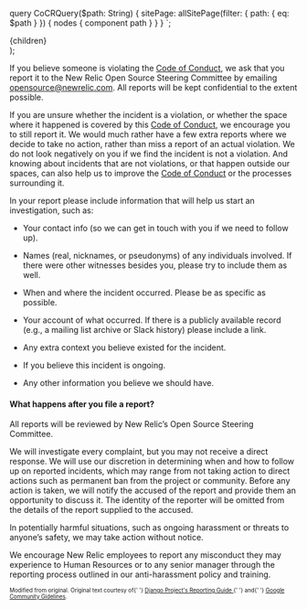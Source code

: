 
  query CoCRQuery($path: String) {
    sitePage: allSitePage(filter: { path: { eq: $path } }) {
      nodes {
        component
        path
      }
    }
  }
`;

  <Layout fullWidth editLink={pageContext.fileRelativePath}>
    <SEO title="New Relic Open Source Community Code of Conduct - Reporting Guide" />
    <PageHeading
      title="New Relic Open Source Community Code of Conduct - Reporting Guide"
      hasSeparator
    />
    <div className="primary-content">
      <main>{children}</main>
    </div>
  </Layout>
);

If you believe someone is violating the [Code of Conduct](/code-of-conduct), we ask that you report it to the New Relic Open Source Steering Committee by emailing [opensource@newrelic.com](mailto:opensource@newrelic.com). All reports will be kept confidential to the extent possible.

If you are unsure whether the incident is a violation, or whether the space where it happened is covered by this [Code of Conduct](/code-of-conduct), we encourage you to still report it. We would much rather have a few extra reports where we decide to take no action, rather than miss a report of an actual violation. We do not look negatively on you if we find the incident is not a violation. And knowing about incidents that are not violations, or that happen outside our spaces, can also help us to improve the [Code of Conduct](/code-of-conduct) or the processes surrounding it.

In your report please include information that will help us start an investigation, such as:

- Your contact info (so we can get in touch with you if we need to follow up).

- Names (real, nicknames, or pseudonyms) of any individuals involved. If there were other witnesses besides you, please try to include them as well.

- When and where the incident occurred. Please be as specific as possible.

- Your account of what occurred. If there is a publicly available record (e.g., a mailing list archive or Slack history) please include a link.

- Any extra context you believe existed for the incident.

- If you believe this incident is ongoing.

- Any other information you believe we should have.

#### What happens after you file a report?

All reports will be reviewed by New Relic’s Open Source Steering Committee.

We will investigate every complaint, but you may not receive a direct response. We will use our discretion in determining when and how to follow up on reported incidents, which may range from not taking action to direct actions such as permanent ban from the project or community. Before any action is taken, we will notify the accused of the report and provide them an opportunity to discuss it. The identity of the reporter will be omitted from the details of the report supplied to the accused.

In potentially harmful situations, such as ongoing harassment or threats to anyone’s safety, we may take action without notice.

We encourage New Relic employees to report any misconduct they may experience to Human Resources or to any senior manager through the reporting process outlined in our anti-harassment policy and training.

<sub>
  <sup>
    Modified from original. Original text courtesy of{' '}
    <a href="https://www.djangoproject.com/conduct/reporting/">
      Django Project's Reporting Guide
    </a>{' '}
    and{' '}
    <a href="https://opensource.google/conduct/">Google Community Gidelines</a>.
  </sup>
</sub>
